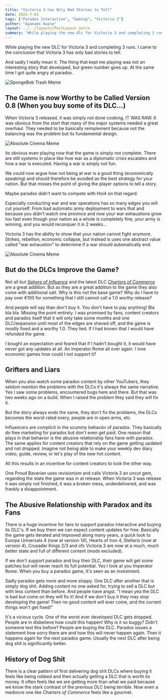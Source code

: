 ```yaml
---
title: "Victoria 3 has Only Bad Stories to Tell"
date: 2025-7-03
tags: ["Paradox Interactive", "Gaming", "Victoria 3"]
author: "Ayanami Kaine"
layout: ../../layouts/PostLayout.astro
summary: "While playing the new dlc for Victoria 3 and completing 3 runs. I came to the conclusion that Victoria 3 has only bad stories to tell."
---
```





While playing the new DLC for Victoria 3 and completing 3 runs.
I came to the conclusion that Victoria 3 has only bad stories to tell.

And sadly I really mean it. The thing that kept me playing was not an interesting
story that developed, but green number goes up. At the same time I got quite angry
at paradox.

![SpongeBob Trash Meme](/spongbob_meme.png)


## The Game is now Worthy to be Called Version 0.8 (When you buy some of its DLC...)

When Victoria 3 released, it was simply not done cooking, IT WAS RAW. It was obvious from the start
that many of the major systems needed a great overhaul. They needed to be basically reimplement
because not the balancing was the problem but its fundamental design.

![Absolute Cinema Meme](/its_raw_meme.jpg)


Its obvious even playing now that the game is simply not complete. There are still systems in place like 
how war as a diplomatic crisis escalates and how a war is executed. Having a war is simply not fun. 

We could now argue how not being at war is a good thing (economically speaking) and should therefore be avoided
as the best strategy for your nation. But that misses the point of giving the player options to tell a story.

Maybe paradox didn't want to compete with Hoi4 on that regard.

Especially conducting war and war operations has so many edges you will cut yourself. From bad automatic
army deployment to wars that and because you didn't watch one province and now your war exhaustions grow too fast
even though your nation as a whole is completely fine, your army is winning, and you would reconquer it in 2 weeks...

Victoria 3 has the ability to show that your nation cannot fight anymore. Strikes, rebellion, economic collapse, but
instead is uses one abstract value called "war exhaustion" to determine if a war should automatically end. 

![Absolute Cinema Meme](/cinema_meme.jpg)

## But do the DLCs Improve the Game?

Not all but *[Sphere of Influence](https://store.steampowered.com/app/2411231/Victoria_3_Sphere_of_Influence/)* and the latest DLC *[Charters of Commerce](https://store.steampowered.com/app/3450170/Victoria_3_Charters_of_Commerce/)* are a great addition. But as they are a great addition
to the game they also come with additional salt. Why is this not the base game? Why do I have to pay over
€100 for something that I still cannot call a 1.0 worthy release?

And people will say than don't buy it. You don't have to pay anything! Bla bla bla. Missing the point entirely.
I was promised by fans, content creators and paradox itself that it will only take some months and one DLC/expansion
until most of the edges are shaved off, and the game is mostly fixed and a worthy 1.0. They lied. If I had known that
I would have refunded the game.

I bought an expectation and feared that if I hadn't bought it, it would have never got any updates at all. An 
Imperator Rome all over again. I love economic games how could I not support it?

## Grifters and Liars

When you also watch some paradox content by other YouTubers, they seldom mention the problems with the DLCs
it's always the same narrative. Yes I saw some problems, encountered bugs here and there. But that was two weeks 
ago on a build. When I raised the problem they said they will fix it. 

But the story always ends the same, they don't fix the problems, the DLCs becomes the worst rated every, people
are in open arms, etc.

Influencers are complicit in the scummy behavior of paradox. They basically do free marketing for paradox 
but don't even get paid. One reason that plays in that behavior is the abusive relationship fans have with
paradox. The same applies for content creators that rely on the game getting updated and not dropped. Imagine
not being able to make your weekly dev diary video, guide, review, or let's play of the new hot content.

All this results in an incentive for content creators to look the other way.

One Proud Bavarian uses revisionism and calls Victoria 3 an uncut gem, regarding the state the game was in at release. When Victoria 3 was release it was simply not finished, it was a broken mess, underdelivered, and was frankly a disappointment.


## The Abusive Relationship with Paradox and its Fans

There is a huge incentive for fans to support paradox interactive and buying its DLC's. 
If we buy them we can expect content updates for free. Basically the game gets iterated and
improved along many years, a quick look to Europa Universals 4 (now at version 14), Hearts of Iron 4, Stellaris (now at version 4), Crusader Kings 2/3
and ofc Victoria 3 are now at a much, much better state and full of different content (mods excluded).

If we don't support paradox and buy their DLC, their game will get some patches but will never reach 
its full potential. Yes I look at you Imperator Rome. When you buy a paradox game, It's seen as an
investment. 

Sadly paradox gets more and more sloppy. One DLC after another that is simply dog shit. Adding content
no one asked for, trying to sell a DLC but with less content than before. And people have angst. 
"I mean yea the DLC is bad but come on they will fix it! And if we don't buy it they may stop developing the game!
Then no good content will ever come, and the current things won't get fixed!"

It's a vicious cycle. One of the worst ever developed DLC gets dropped. People are in disbelieve how could this happen!
Why is it so buggy? Didn't someone test this before? People are buying the DLC. Paradox issues a 
statement how sorry there are and how this will never happen again. Then it happens again for the next 
paradox game. Usually the next DLC after being dog shit is significantly better.

## History of Dog Shit

There is a clear pattern of first delivering dog shit DLCs where buying it feels like being robbed and then actually 
getting a DLC that is worth its money. It often feels like we are getting more than what we paid because 
we know the stark contrast of the previous DLC being terrible. Now even a mediocre one like *Charters of Commerce*
feels like a gourmet.


<Timeline>
  <TimelineItem date="27 Apr, 2021" title="Europa Universalis IV: Leviathan (Absolute dog shit)" quality="bad">
  </TimelineItem>
   
  <TimelineItem date="13 Sep, 2022" title="Europa Universalis IV: Lions of the North (Good)" quality="good">
  </TimelineItem>
   
  <TimelineItem date="27 Sep, 2022" title="Hearts of Iron IV: By Blood Alone (Absolute dog shit)" quality="bad">
  </TimelineItem>
   
  <TimelineItem date="25 Oct, 2022" title="Release of Victoria 3 (Meh)" quality="meh">
  </TimelineItem>
   
  <TimelineItem date="22 May, 2023" title="Victoria 3: Voice of the People (Absolute dog shit)" quality="bad">
  </TimelineItem>
   
  <TimelineItem date="4 Mar, 2024" title="Crusader Kings III: Legends of the Dead (Absolute dog shit)" quality="bad">
  </TimelineItem>

  <TimelineItem date="24 Sep, 2024" title="Crusader Kings III: Roads to Power (Good)" quality="good">
  </TimelineItem>

  <TimelineItem date="14 Nov, 2024" title="Hearts of Iron IV: Götterdämmerung (Good)" quality="good">
  </TimelineItem>
    
  <TimelineItem date="4 Mar, 2025" title="Hearts of Iron IV: Graveyard of Empires (Absolute dog shit)" quality="bad">
  </TimelineItem>
      
  <TimelineItem date="17 Jun, 2025" title="Victoria 3: Charters of Commerce (Good)" quality="good">
  </TimelineItem>
</Timeline>